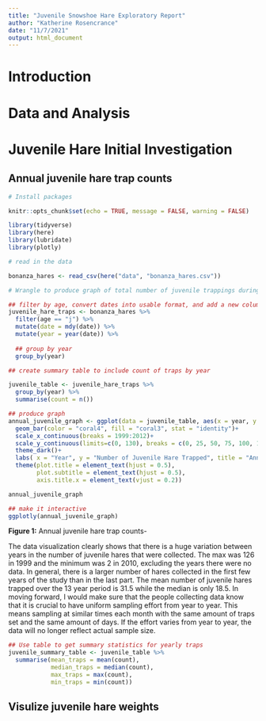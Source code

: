 ```yaml
---
title: "Juvenile Snowshoe Hare Exploratory Report"
author: "Katherine Rosencrance"
date: "11/7/2021"
output: html_document
---
```

# Introduction


# Data and Analysis


# Juvenile Hare Initial Investigation



## Annual juvenile hare trap counts

```r

# Install packages

knitr::opts_chunk$set(echo = TRUE, message = FALSE, warning = FALSE)

library(tidyverse)
library(here)
library(lubridate)
library(plotly)

```

```r

# read in the data

bonanza_hares <- read_csv(here("data", "bonanza_hares.csv"))

```

```r

# Wrangle to produce graph of total number of juvenile trappings during each year of the study

## filter by age, convert dates into usable format, and add a new column with year
juvenile_hare_traps <- bonanza_hares %>% 
  filter(age == "j") %>% 
  mutate(date = mdy(date)) %>% 
  mutate(year = year(date)) %>%
  
  ## group by year
  group_by(year)
```

```r
## create summary table to include count of traps by year

juvenile_table <- juvenile_hare_traps %>% 
  group_by(year) %>% 
  summarise(count = n())

```


```r

## produce graph
annual_juvenile_graph <- ggplot(data = juvenile_table, aes(x = year, y = count)) +
  geom_bar(color = "coral4", fill = "coral3", stat = "identity")+
  scale_x_continuous(breaks = 1999:2012)+
  scale_y_continuous(limits=c(0, 130), breaks = c(0, 25, 50, 75, 100, 125))+
  theme_dark()+
  labs( x = "Year", y = "Number of Juvenile Hare Trapped", title = "Annual Juvenile Hare Trap Counts", subtitle = "1999-2012")+
  theme(plot.title = element_text(hjust = 0.5),
        plot.subtitle = element_text(hjust = 0.5),
        axis.title.x = element_text(vjust = 0.2))

annual_juvenile_graph
```

```r
## make it interactive
ggplotly(annual_juvenile_graph)

```
**Figure 1:** Annual juvenile hare trap counts- 

The data visualization clearly shows that there is a huge variation between years in the number of juvenile hares that were collected. The max was 126 in 1999 and the minimum was 2 in 2010, excluding the years there were no data. In general, there is a larger number of hares collected in the first few years of the study than in the last part. The mean number of juvenile hares trapped over the 13 year period is 31.5 while the median is only 18.5. In moving forward, I would make sure that the people collecting data know that it is crucial to have uniform sampling effort from year to year. This means sampling at similar times each month with the same amount of traps set and the same amount of days. If the effort varies from year to year, the data will no longer reflect actual sample size. 


```r
## Use table to get summary statistics for yearly traps
juvenile_summary_table <- juvenile_table %>% 
  summarise(mean_traps = mean(count),
            median_traps = median(count),
            max_traps = max(count),
            min_traps = min(count))

```

## Visulize juvenile hare weights


